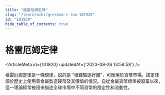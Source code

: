 ```yaml
---
title: "格雷厄姆定律"
slug: "/learn/wiki/gresham-s-law-101920"
id: "101920"
hide_table_of_contents: true
---
```



# 格雷厄姆定律

<ArticleMeta id={101920} updatedAt={'2023-09-26 13:58:58'} />
<div className='border-solid border-b border-t-0 my-4 border-[var(--ifm-color-gray-300)]' />

格雷厄姆定律是一條規律，説的是 “壞錢驅逐好錢”，可應用於貨幣市場。該定律源於歷史上使用貴金屬製造硬幣及其價值的情況。自從金屬貨幣標準被廢棄以來，這一理論經常被用來描述全球市場中不同貨幣的穩定性和流動性。
